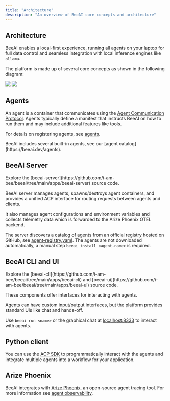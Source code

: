 ```yaml
---
title: "Architecture"
description: "An overview of BeeAI core concepts and architecture"
---
```


## Architecture

BeeAI enables a local-first experience, running all agents on your laptop for full data control and seamless integration with local inference engines like `ollama`.

The platform is made up of several core concepts as shown in the following diagram:

<img
    className="block mx-auto max-h-[648px] dark:hidden"
    src="/images/architecture-light.svg"
/>
<img
    className="hidden mx-auto max-h-[648px] dark:block"
    src="/images/architecture-dark.svg"
/>

## Agents

An agent is a container that communicates using the [Agent Communication Protocol](https://agentcommunicationprotocol.dev). Agents typically define a manifest that instructs BeeAI on how to run them and may include additional features like tools.

For details on registering agents, see [agents](/concepts/agents).

<Info>
    BeeAI includes several built-in agents, see our [agent
    catalog](https://beeai.dev/agents).
</Info>

## BeeAI Server

<Info>
    Explore the
    [beeai-server](https://github.com/i-am-bee/beeai/tree/main/apps/beeai-server)
    source code.
</Info>

BeeAI server manages agents, spawns/destroys agent containers, and provides a unified ACP interface for routing requests between agents and clients.

It also manages agent configurations and environment variables and collects telemetry data which is forwarded to the Arize Phoenix OTEL backend.

The server discovers a catalog of agents from an official registry hosted on GitHub, see
[agent-registry.yaml](https://github.com/i-am-bee/beeai-platform/blob/main/agent-registry.yaml). The agents are not
downloaded automatically, a manual step `beeai install <agent-name>` is required.

## BeeAI CLI and UI

<Info>
    Explore the
    [beeai-cli](https://github.com/i-am-bee/beeai/tree/main/apps/beeai-cli) and
    [beeai-ui](https://github.com/i-am-bee/beeai/tree/main/apps/beeai-ui) source
    code.
</Info>

These components offer interfaces for interacting with agents.

Agents can have custom input/output interfaces, but the platform provides standard UIs like chat and hands-off.

Use `beeai run <name>` or the graphical chat at [localhost:8333](http://localhost:8333) to interact with agents.

## Python client

You can use the [ACP SDK](https://github.com/i-am-bee/acp) to programmatically interact with the agents and integrate multiple agents into a workflow for your application.

## Arize Phoenix

BeeAI integrates with [Arize Phoenix](https://phoenix.arize.com/), an open-source agent tracing tool. For more information see [agent observability](/observability/agents-traceability).
